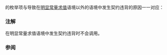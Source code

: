 {{cpp/contract/title|detection_mode}}
{{cpp/contract/navbar}}
{{ddcl|header=contracts|since=c++26|1=
enum class detection_mode : /* 未指定 */ {
    predicate_false = 1,
    evaluation_exception = 2
};
}}

{{tt|std::contracts::detection_mode}} 的枚举项与导致在[[cpp/language/constant expression#明显常量求值的表达式|明显常量求值]]语境以外的语境中发生契约违背的原因一一对应：

{{dsc begin}}
{{dsc hitem|枚举项|含义}}
{{dsc|{{tt|predicate_false}}|因谓词的结果是 {{c|false}} 而发生契约违背}}
{{dsc|{{tt|evaluation_exception}}|因在对谓词求值的过程中抛出异常而发生契约违背}}
{{dsc end}}

===注解===
在明显常量求值语境中发生契约违背时不会调用{{ls|cpp/language/contracts#契约违背处理函数}}。

===参阅===
{{dsc begin}}
{{dsc inc|cpp/contract/dsc contract_violation}}
{{dsc inc|cpp/contract/dsc assertion_kind}}
{{dsc inc|cpp/contract/dsc evaluation_semantic}}
{{dsc end}}

{{langlinks|de|en|es|fr|it|ja|pt|ru}}
